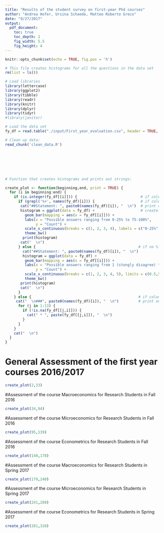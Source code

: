 ```yaml
---
title: "Results of the student survey on first-year Phd courses"
author: "Andrea Hofer, Ursina Schaede, Matteo Roberto Greco"
date: "9/27/2017"
output:
  pdf_document:
    toc: true
    toc_depth: 1
    fig_width: 5.5
    fig_height: 4
---
```


```r
knitr::opts_chunk$set(echo = TRUE, fig.pos = 'h')
```



```r
# This file creates histograms for all the questions in the data set
rm(list = ls())

```

```r
# Load libraries
library(lettercase)
library(ggplot2)
library(tibble)
library(readr)
library(knitr)
library(dplyr)
library(tidyr)
#library(janitor)
```


```r
# Load the data set
fy_df = read.table("./input/First_year_evaluation.csv", header = TRUE, sep = ",", check.names = FALSE, na.strings = c(""," ","NA"), stringsAsFactors = FALSE)


```

```r
# Clean up data:
read_chunk('clean_data.R')
```
```r
```
```r
```
```r
```
```r
```
```r
```
```r
```


```r
# Function that creates histograms and prints out strings:

create_plot <- function(beginning,end, print = TRUE) {
  for (i in beginning:end) {
    if (is.integer(fy_df[[i]])) {                             # if column is int, create histogram
      if (grepl('%+', names(fy_df)[i])) {                     # if column has % sign, change labels of histogram
       cat("##Statement: ", paste0(names(fy_df)[i]), "  \n")  # print out column name
       histogram = ggplot(data = fy_df) +                     # create histogram
         geom_bar(mapping = aes(x = fy_df[[i]])) +
         labs(x = "Possible answers ranging from 0-25% to 75-100%",
              y = "Count") +
         scale_x_continuous(breaks = c(1, 2, 3, 4), labels = c("0-25%", "25-50%", "50-75%", "75-100%"), limits =                 c(0.5,4.5)) +
         theme_bw()
        print(histogram)
       cat("  \n")
      } else {                                               # if no % sign, have different graph labels
        cat("##Statement: ", paste0(names(fy_df)[i]), "  \n")
        histogram = ggplot(data = fy_df) +
         geom_bar(mapping = aes(x = fy_df[[i]])) +
         labs(x = "Possible answers ranging from 1 (stongly disagree) to 5 (strongly agree)",
              y = "Count") +
         scale_x_continuous(breaks = c(1, 2, 3, 4, 5), limits = c(0.5,5.5)) +
         theme_bw()
       print(histogram)  
       cat("  \n")
      }
    } else {                                                 # if column not integer, print out text in string
     cat("  \n###", paste0(names(fy_df)[i]), "  \n")         # print out column name
      for (j in 1:13) {
        if (!is.na(fy_df[[j,i]])) {
          cat(" * ", paste(fy_df[[j,i]]), "  \n")
        }
      }
    }
    cat("  \n")
  }
}
```

# General Assessment of the first year courses 2016/2017
```r
create_plot(2,33)
```
\pagebreak

#Assessment of the course Macroeconomics for Research Students in Fall 2016
```r
create_plot(34,94)
```
 \pagebreak

#Assessment of the course Microeconomics for Research Students in Fall 2016
```r
create_plot(95,139)
```
\pagebreak

#Assessment of the course Econometrics for Research Students in Fall 2016
```r
create_plot(140,178)
```
\pagebreak

#Assessment of the course Macroeconomics for Research Students in Spring 2017
```r
create_plot(179,240)
```
\pagebreak

#Assessment of the course Microeconomics for Research Students in Spring 2017
```r
create_plot(241,280)
```
\pagebreak

#Assessment of the course Econometrics for Research Students in Spring 2017
```r
create_plot(281,328)
```
